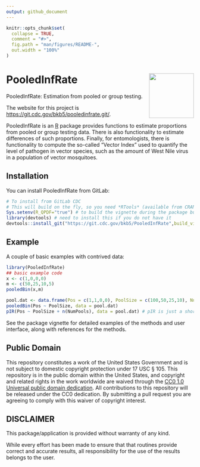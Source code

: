 ```yaml
---
output: github_document
---
```


<!-- README.md is generated from README.Rmd. Please edit that file -->

```r
knitr::opts_chunk$set(
  collapse = TRUE,
  comment = "#>",
  fig.path = "man/figures/README-",
  out.width = "100%"
)
```

# <img src="PIR.png" width="120" align="right"/> PooledInfRate

PooledInfRate: Estimation from pooled or group testing.

The website for this project is <https://git.cdc.gov/bkb5/pooledinfrate.git/>.

PooledInfRate is an [R](www.r-project.org) package provides functions to estimate proportions from pooled or group testing data.  There is also functionality to estimate differences of such proportions.  Finally, for entomologists, there is functionality to compute the so-called "Vector Index" used to quantify the level of pathogen in vector species, such as the amount of West Nile virus in a population of vector mosquitoes.


## Installation

You can install PooledInfRate from GitLab:

``` r
# To install from GitLab CDC
# This will build on the fly, so you need *RTools* (available from CRAN)
Sys.setenv(R_QPDF="true") # to build the vignette during the package build
library(devtools) # need to install this if you do not have it
devtools::install_git("https://git.cdc.gov/bkb5/PooledInfRate",build_vignettes = TRUE)
```

## Example

A couple of basic examples with contrived data:

```r
library(PooledInfRate)
## basic example code
x <- c(1,0,0,0)
m <- c(50,25,10,5)
pooledBin(x,m)

pool.dat <- data.frame(Pos = c(1,1,0,0), PoolSize = c(100,50,25,10), NumPools = c(5,8,2,3))
pooledBin(Pos ~ PoolSize, data = pool.dat)
pIR(Pos ~ PoolSize + n(NumPools), data = pool.dat) # pIR is just a short name for 'pooledBin'
```

See the package vignette for detailed examples of the methods and user interface, along with references for the methods.

## Public Domain

This repository constitutes a work of the United States Government and is not subject to domestic copyright protection under 17 USC § 105. This repository is in the public domain within the United States, and copyright and related rights in the work worldwide are waived through the [CC0 1.0 Universal public domain dedication](https://creativecommons.org/publicdomain/zero/1.0/). All contributions to this repository will be released under the CC0 dedication. By submitting a pull request you are agreeing to comply with this waiver of copyright interest.

## DISCLAIMER

This package/application is provided without warranty of any kind.

While every effort has been made to ensure that that routines provide correct and accurate results, all responsibility for the use of the results belongs to the user.

